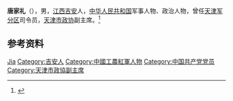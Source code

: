 '''唐家礼'''（{{bd|1901年||1990年|}}），男，[[江西|江西]][[吉安|吉安]]人，[[中华人民共和国|中华人民共和国]]军事人物、政治人物，曾任[[天津军分区|天津军分区]]司令员，[[天津市政协|天津市政协]]副主席。<ref>{{Cite book|title=中华人民共和国职官志|author=何虎生, 李耀东, 向常福主编|publisher=中国社会出版社|year=2003|isbn=9787800883934|location=北京|pages=}}</ref>

== 参考资料 ==
{{reflist}}

{{中国人物小作品}}

{{Authority control}}
{{DEFAULTSORT:Tang唐}}
[[Category:唐姓|Jia]]
[[Category:吉安人|Category:吉安人]]
[[Category:中國工農紅軍人物|Category:中國工農紅軍人物]]
[[Category:中国共产党党员|Category:中国共产党党员]]
[[Category:天津市政協副主席|Category:天津市政協副主席]]
